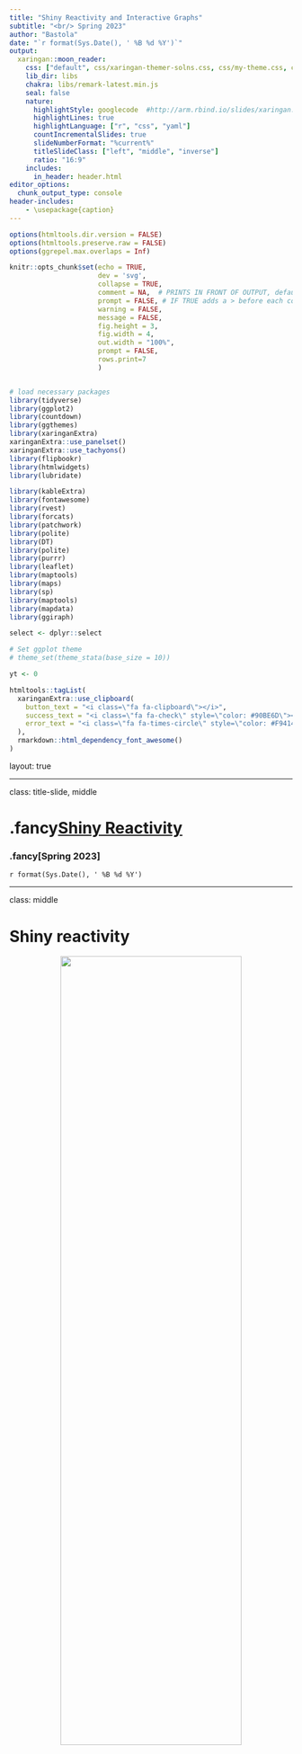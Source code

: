 ```yaml
---
title: "Shiny Reactivity and Interactive Graphs"
subtitle: "<br/> Spring 2023"
author: "Bastola"
date: "`r format(Sys.Date(), ' %B %d %Y')`"
output:
  xaringan::moon_reader:
    css: ["default", css/xaringan-themer-solns.css, css/my-theme.css, css/my-font.css]
    lib_dir: libs
    chakra: libs/remark-latest.min.js
    seal: false
    nature:
      highlightStyle: googlecode  #http://arm.rbind.io/slides/xaringan.html#77 # idea, magula
      highlightLines: true
      highlightLanguage: ["r", "css", "yaml"]
      countIncrementalSlides: true
      slideNumberFormat: "%current%"
      titleSlideClass: ["left", "middle", "inverse"]
      ratio: "16:9"
    includes:
      in_header: header.html
editor_options: 
  chunk_output_type: console
header-includes:
    - \usepackage{caption}
---
```



```r
options(htmltools.dir.version = FALSE)
options(htmltools.preserve.raw = FALSE)
options(ggrepel.max.overlaps = Inf)

knitr::opts_chunk$set(echo = TRUE, 
                      dev = 'svg',
                      collapse = TRUE, 
                      comment = NA,  # PRINTS IN FRONT OF OUTPUT, default is '##' which comments out output
                      prompt = FALSE, # IF TRUE adds a > before each code input
                      warning = FALSE, 
                      message = FALSE,
                      fig.height = 3, 
                      fig.width = 4,
                      out.width = "100%",
                      prompt = FALSE,
                      rows.print=7
                      )


# load necessary packages
library(tidyverse)
library(ggplot2)
library(countdown)
library(ggthemes)
library(xaringanExtra)
xaringanExtra::use_panelset()
xaringanExtra::use_tachyons()
library(flipbookr)
library(htmlwidgets)
library(lubridate)

library(kableExtra)
library(fontawesome)
library(rvest)
library(forcats)
library(patchwork)
library(polite)
library(DT)
library(polite)
library(purrr)
library(leaflet)
library(maptools)
library(maps)     
library(sp)       
library(maptools) 
library(mapdata)
library(ggiraph)

select <- dplyr::select

# Set ggplot theme
# theme_set(theme_stata(base_size = 10))

yt <- 0

```




```r
htmltools::tagList(
  xaringanExtra::use_clipboard(
    button_text = "<i class=\"fa fa-clipboard\"></i>",
    success_text = "<i class=\"fa fa-check\" style=\"color: #90BE6D\"></i>",
    error_text = "<i class=\"fa fa-times-circle\" style=\"color: #F94144\"></i>"
  ),
  rmarkdown::html_dependency_font_awesome()
)
```


layout: true
  
---

class: title-slide, middle

# .fancy[Shiny Reactivity]

### .fancy[Spring 2023]

`r format(Sys.Date(), ' %B %d %Y')`


---

class: middle


# Shiny reactivity

<center>
<img src="images/reactivity.png" width="80%" height="60%"> <br>
<a>Shiny reactivity 101</a>
</center>


.footnote[[Shiny reactivity](https://shiny.rstudio.com/articles/understanding-reactivity.html)]


---

class: middle

# `Shiny Reactivity:` Responding to User Input


.bql[
- Shiny .b[reactivity] is a system for managing data dependencies and updates in response to user input.

- Unlike typical R code, Shiny apps are .b[event-driven] and react to user interactions.

- Shiny monitors events and .b[triggers] the necessary code to update the app's state and output.
]


.footnote[[Understanding reactivity in R](https://shiny.rstudio.com/articles/understanding-reactivity.html)]

---

class: middle

# Reactive Expressions: Connecting Inputs and Outputs

.hljs.center[ "Reactive expressions transform reactive inputs into reactive outputs."]

.bql[
- .b[Reactive expressions] are the building blocks of Shiny reactivity.

- They are used to manage data dependencies and cache results.

- They automatically update when input values change, ensuring your app stays up-to-date.
]

---

class: middle

# Examples of common use cases

.bqt[
- Accessing a database based on user input.
- Reading data from a file when the user selects a new file.
- Downloading data over the network in response to user actions.
- Performing expensive computations that depend on user input.
]


---

class: middle

# Reactive values: Storing and Sharing Data

.hljs["Reactive values contain values that can be read by other reactive objects."]

.pull-left-40[
.bql.font90[
- .b[Reactive values] allow you to store and share data across different parts of your Shiny app.
- The input object is a special instance of .b[ReactiveValues] that holds user inputs.
]
]

.pull-right-60[
```
library(shiny)
ui <- fluidPage(
  titlePanel("Updating Plot Based on User Input"),
  sidebarLayout(
    sidebarPanel(
      numericInput("obs", "Number of observations:", 
                   value = 100, min = 1)
    ),
    mainPanel( plotOutput("distPlot"))
  )
)
server <- function(input, output) {
  output$distPlot <- renderPlot({
    hist(rnorm(input$obs))
  })
}
shinyApp(ui, server)
```

]

---


class: middle

# Triggering reactivity with `eventReactive()`

.pull-left[
.bql.font90[
- `eventReactive()` is used to create reactive expressions that only update when a specific event occurs.
- It takes an input, typically an action button, to trigger the update.
- Useful for controlling when calculations or updates occur, reducing unnecessary computation.
]
]


.pull-right[
```
ui <- fluidPage(
  mainPanel(
    actionButton("addButton", "Add 1"),
    textOutput("result")
  )
)

server <- function(input, output) {
  sum_so_far <- eventReactive(input$addButton, {
    if (is.null(input$addButton)) {
      0
    } else {
      input$addButton
    }
  })

  output$result <- renderText({
    paste("Sum so far:", sum_so_far())
  })
}

shinyApp(ui, server)
```
]

---

class: middle

# `actionButton()`: Triggering Actions on Demand

.hljs["actionButton() creates a button that lets users manually trigger reactive events."]


.pull-left[
.bql.font70[
- Use `actionButton()` to create a button in the UI that users can click to trigger specific actions.

- Combine with `eventReactive()` to execute code only when the button is clicked.

- Ideal for cases where you want to give users control over when certain actions are executed, rather than updating automatically.

]

]


.pull-right[

```
ui <- fluidPage(
  mainPanel(
    numericInput("obs", "Number of observations", value = 100, min = 1),
    actionButton("updateButton", "Update Plot"),
    plotOutput("distPlot")
  )
)

server <- function(input, output) {
  data_to_plot <- eventReactive(input$updateButton, {
    rnorm(input$obs)
  })

  output$distPlot <- renderPlot({
    hist(data_to_plot())
  })
}

shinyApp(ui, server)

```

]

---


class: middle

# Storing and managing state with `reactiveValues()`

.pull-left-40[
.bql.font80[
- `reactiveValues()` is used to create mutable, reactive objects.
- They can store multiple named values that can be updated independently.
- Useful for managing complex state or sharing data between multiple reactive expressions.
]
]

.pull-right-60[
```
ui <- fluidPage(
  mainPanel(
    numericInput("numInput", "Enter a number:", value = 1),
    actionButton("incrementButton", "Increment"),
    textOutput("incrementedValue")
  )
)
server <- function(input, output) {
  values <- reactiveValues(num = 1)
  incrementedValue <- reactive({
    if (input$incrementButton > 0) {
      values$num <- input$numInput + input$incrementButton
    }
    values$num
  })
  output$incrementedValue <- renderText(paste("Incremented value:", 
  incrementedValue()))
}
shinyApp(ui, server)
```

]

---

class: middle

# Observers: Responding to Changes in Reactive Values
.hljs[`observeEvent()` is used to create observers that react to specific events, often triggered by user interactions like button clicks.
]

.pull-left-40[

.bql.font80[
- Executes code in response to a specified event
- Can be used with `actionButton()` to perform actions when a button is clicked
- Doesn't return a value, but causes side effects (e.g., updating output or triggering other reactive expressions)
]
]


.pull-right-60[
```
ui <- fluidPage(
  mainPanel(
    actionButton("showAlert", "Show Alert"),
    textOutput("alertCount")
  )
)
server <- function(input, output) {
  alert_counter <- reactiveValues(count = 0)
  observeEvent(input$showAlert, {
    showModal(modalDialog(
      title = "Alert",
      "This is an alert message!"
    ))
    alert_counter$count <- alert_counter$count + 1
  })
  output$alertCount <- renderText({
    paste("Number of alerts shown:", alert_counter$count)
  })
}
shinyApp(ui, server)
```



]



---

class: middle

# Controlling reactivity with `isolate()`

.pull-left-40[
.bql.font80[
- The `isolate()` function is used to prevent reactivity within a reactive context.
- It allows you to use an input or reactive value without triggering a reaction.
- Useful when you want to control when a reactive expression or output updates.
]
]

.pull-right-60[
```
ui <- fluidPage(
  mainPanel(
    textInput("textInput", "Enter some text"),
    actionButton("submitButton", "Submit"),
    textOutput("outputText")
  )
)

server <- function(input, output) {
  observeEvent(input$submitButton, {
    output$outputText <- renderText({
      paste("You submitted:", isolate(input$textInput))
    })
  })
}

shinyApp(ui, server)

```

]




---

class: action, middle

# <i class="fa fa-pencil-square-o" style="font-size:48px;color:purple">&nbsp;Group&nbsp;Activity&nbsp;`r (yt <- yt + 1)`</i>    


.pull-left-40[
![](https://media.giphy.com/media/RKApDdwsQ6jkwd6RNn/giphy.gif)
]
.pull-right-60[
<br>
.bql[
- Let's go over to maize server/ local Rstudio and our class [moodle](https://moodle.carleton.edu/course/view.php?id=41417)
- Get the class activity 19.Rmd file
- Let's work on the class activity together
- Ask me questions
]

]

`r countdown(minutes = 15, seconds = 00, top = 0 , color_background = "inherit", padding = "3px 4px", font_size = "2em")`

